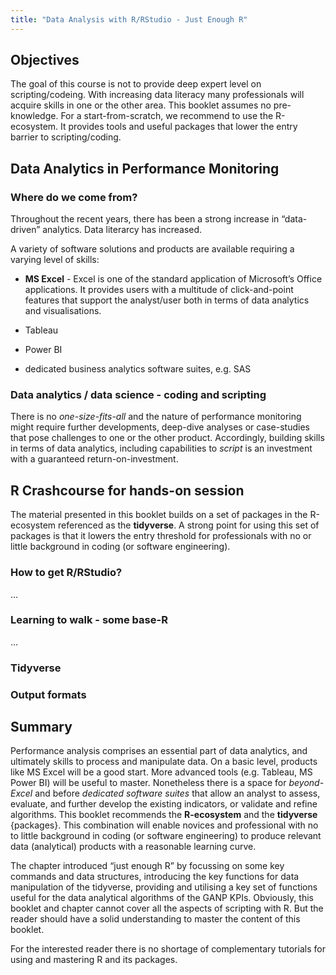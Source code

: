 ```yaml
---
title: "Data Analysis with R/RStudio - Just Enough R"
---
```


:::{.callout-note}
# Objectives

The goal of this course is not to provide deep expert level on scripting/codeing.
With increasing data literacy many professionals will acquire skills in one or the other area.
This booklet assumes no pre-knowledge.
For a start-from-scratch, we recommend to use the R-ecosystem. It provides tools and useful packages that lower the entry barrier to scripting/coding.

:::


## Data Analytics in Performance Monitoring

### Where do we come from?

Throughout the recent years, there has been a strong increase in "data-driven" analytics.
Data literarcy has increased.

A variety of software solutions and products are available requiring a varying level of skills:

* **MS Excel** - Excel is one of the standard application of Microsoft's Office applications.
It provides users with a multitude of click-and-point features that support the analyst/user both in terms of data analytics and visualisations.

* Tableau

* Power BI

* dedicated business analytics software suites, e.g. SAS

### Data analytics / data science - coding and scripting

There is no *one-size-fits-all* and the nature of performance monitoring might require further developments, deep-dive analyses or case-studies that pose challenges to one or the other product.
Accordingly, building skills in terms of data analytics, including capabilities to *script* is an investment with a guaranteed return-on-investment.

## R Crashcourse for hands-on session

The material presented in this booklet builds on a set of packages in the R-ecosystem referenced as the **tidyverse**.
A strong point for using this set of packages is that it lowers the entry threshold for professionals with no or little background in coding (or software engineering).

### How to get R/RStudio?

...

### Learning to walk - some base-R

...

### Tidyverse


### Output formats


## Summary

Performance analysis comprises an essential part of data analytics, and ultimately skills to process and manipulate data.
On a basic level, products like MS Excel will be a good start. More advanced tools (e.g. Tableau, MS Power BI) will be useful to master.
Nonetheless there is a space for *beyond-Excel* and before *dedicated software suites* that allow an analyst to assess, evaluate, and further develop the existing indicators, or validate and refine algorithms.
This booklet recommends the **R-ecosystem** and the **tidyverse** {packages}.
This combination will enable novices and professional with no to little background in coding (or software engineering) to produce relevant data (analytical) products with a reasonable learning curve.

The chapter introduced "just enough R" by focussing on some key commands and data structures, introducing the key functions for data manipulation of the tidyverse, providing and utilising a key set of functions useful for the data analytical algorithms of the GANP KPIs.
Obviously, this booklet and chapter cannot cover all the aspects of scripting with R. But the reader should have a solid understanding to master the content of this booklet.

For the interested reader there is no shortage of complementary tutorials for using and mastering R and its packages.